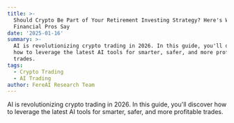 ```yaml
---
title: >-
  Should Crypto Be Part of Your Retirement Investing Strategy? Here's What
  Financial Pros Say
date: '2025-01-16'
summary: >-
  AI is revolutionizing crypto trading in 2026. In this guide, you'll discover
  how to leverage the latest AI tools for smarter, safer, and more profitable
  trades.
tags:
  - Crypto Trading
  - AI Trading
author: FereAI Research Team
---
```


AI is revolutionizing crypto trading in 2026. In this guide, you'll discover how to leverage the latest AI tools for smarter, safer, and more profitable trades.
